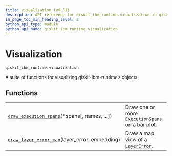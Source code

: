 ```yaml
---
title: visualization (v0.32)
description: API reference for qiskit_ibm_runtime.visualization in qiskit-ibm-runtime v0.32
in_page_toc_min_heading_level: 2
python_api_type: module
python_api_name: qiskit_ibm_runtime.visualization
---
```


<span id="visualization-qiskit-ibm-runtime-visualization" />

<span id="module-qiskit_ibm_runtime.visualization" />

# Visualization

`qiskit_ibm_runtime.visualization`

A suite of functions for visualizing qiskit-ibm-runtime’s objects.

## Functions

|                                                                                                                                               |                                                                                                                                         |
| --------------------------------------------------------------------------------------------------------------------------------------------- | --------------------------------------------------------------------------------------------------------------------------------------- |
| [`draw_execution_spans`](visualization-draw-execution-spans "qiskit_ibm_runtime.visualization.draw_execution_spans")(\*spans\[, names, ...])  | Draw one or more [`ExecutionSpans`](execution-span-execution-spans "qiskit_ibm_runtime.execution_span.ExecutionSpans") on a bar plot.   |
| [`draw_layer_error_map`](visualization-draw-layer-error-map "qiskit_ibm_runtime.visualization.draw_layer_error_map")(layer\_error, embedding) | Draw a map view of a [`LayerError`](utils-noise-learner-result-layer-error "qiskit_ibm_runtime.utils.noise_learner_result.LayerError"). |

